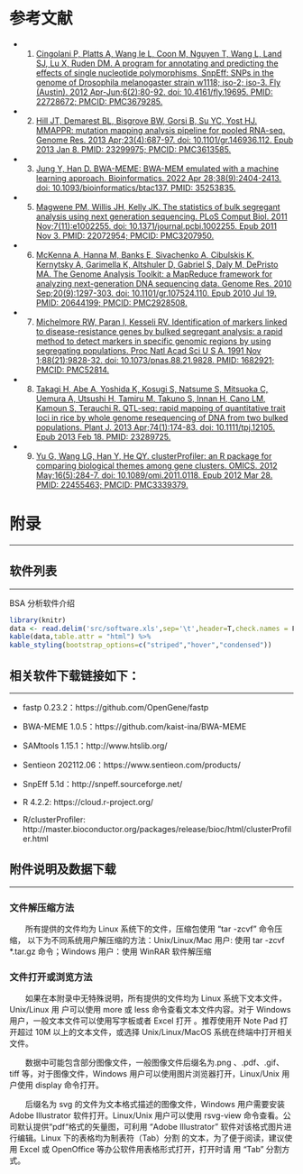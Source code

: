 # 参考文献

- 1. [Cingolani P, Platts A, Wang le L, Coon M, Nguyen T, Wang L, Land SJ, Lu X, Ruden DM. A program for annotating and predicting the effects of single nucleotide polymorphisms, SnpEff: SNPs in the genome of Drosophila melanogaster strain w1118; iso-2; iso-3. Fly (Austin). 2012 Apr-Jun;6(2):80-92. doi: 10.4161/fly.19695. PMID: 22728672; PMCID: PMC3679285.](https://www.ncbi.nlm.nih.gov/pmc/articles/PMC3679285/)
- 2. [Hill JT, Demarest BL, Bisgrove BW, Gorsi B, Su YC, Yost HJ. MMAPPR: mutation mapping analysis pipeline for pooled RNA-seq. Genome Res. 2013 Apr;23(4):687-97. doi: 10.1101/gr.146936.112. Epub 2013 Jan 8. PMID: 23299975; PMCID: PMC3613585.](https://www.ncbi.nlm.nih.gov/pmc/articles/PMC3613585/)
- 3. [Jung Y, Han D. BWA-MEME: BWA-MEM emulated with a machine learning approach. Bioinformatics. 2022 Apr 28;38(9):2404-2413. doi: 10.1093/bioinformatics/btac137. PMID: 35253835.](https://academic.oup.com/bioinformatics/article-lookup/doi/10.1093/bioinformatics/btac137?login=false)
- 5. [Magwene PM, Willis JH, Kelly JK. The statistics of bulk segregant analysis using next generation sequencing. PLoS Comput Biol. 2011 Nov;7(11):e1002255. doi: 10.1371/journal.pcbi.1002255. Epub 2011 Nov 3. PMID: 22072954; PMCID: PMC3207950.](https://www.ncbi.nlm.nih.gov/pmc/articles/PMC3207950/)
- 6. [McKenna A, Hanna M, Banks E, Sivachenko A, Cibulskis K, Kernytsky A, Garimella K, Altshuler D, Gabriel S, Daly M, DePristo MA. The Genome Analysis Toolkit: a MapReduce framework for analyzing next-generation DNA sequencing data. Genome Res. 2010 Sep;20(9):1297-303. doi: 10.1101/gr.107524.110. Epub 2010 Jul 19. PMID: 20644199; PMCID: PMC2928508.](https://www.ncbi.nlm.nih.gov/pmc/articles/PMC2928508/)
- 7. [Michelmore RW, Paran I, Kesseli RV. Identification of markers linked to disease-resistance genes by bulked segregant analysis: a rapid method to detect markers in specific genomic regions by using segregating populations. Proc Natl Acad Sci U S A. 1991 Nov 1;88(21):9828-32. doi: 10.1073/pnas.88.21.9828. PMID: 1682921; PMCID: PMC52814.](https://www.ncbi.nlm.nih.gov/pmc/articles/PMC52814/)
- 8. [Takagi H, Abe A, Yoshida K, Kosugi S, Natsume S, Mitsuoka C, Uemura A, Utsushi H, Tamiru M, Takuno S, Innan H, Cano LM, Kamoun S, Terauchi R. QTL-seq: rapid mapping of quantitative trait loci in rice by whole genome resequencing of DNA from two bulked populations. Plant J. 2013 Apr;74(1):174-83. doi: 10.1111/tpj.12105. Epub 2013 Feb 18. PMID: 23289725.](https://onlinelibrary.wiley.com/doi/10.1111/tpj.12105)
- 9. [Yu G, Wang LG, Han Y, He QY. clusterProfiler: an R package for comparing biological themes among gene clusters. OMICS. 2012 May;16(5):284-7. doi: 10.1089/omi.2011.0118. Epub 2012 Mar 28. PMID: 22455463; PMCID: PMC3339379.](https://www.ncbi.nlm.nih.gov/pmc/articles/PMC3339379/)

# 附录

***

## 软件列表

***


<p class='mark'> BSA 分析软件介绍</p>

```r
library(knitr)
data <- read.delim('src/software.xls',sep='\t',header=T,check.names = F)
kable(data,table.attr = "html") %>%
kable_styling(bootstrap_options=c("striped","hover","condensed"))
```

## 相关软件下载链接如下：

***

- fastp 0.23.2：https://github.com/OpenGene/fastp

- BWA-MEME 1.0.5：https://github.com/kaist-ina/BWA-MEME

- SAMtools 1.15.1：http://www.htslib.org/

- Sentieon 202112.06：https://www.sentieon.com/products/

- SnpEff 5.1d：http://snpeff.sourceforge.net/

- R 4.2.2: https://cloud.r-project.org/

- R/clusterProfiler: http://master.bioconductor.org/packages/release/bioc/html/clusterProfiler.html

## 附件说明及数据下载

***

### 文件解压缩方法

&emsp;&emsp;所有提供的文件均为 Linux 系统下的文件，压缩包使用 “tar -zcvf” 命令压缩， 以下为不同系统用户解压缩的方法：Unix/Linux/Mac 用户:  使用 tar -zcvf *.tar.gz 命令；Windows 用户：使用 WinRAR 软件解压缩

### 文件打开或浏览方法

&emsp;&emsp;如果在本附录中无特殊说明，所有提供的文件均为 Linux 系统下文本文件，Unix/Linux 用 户可以使用 more 或 less 命令查看文本文件内容。对于 Windows 用户，一般文本文件可以使用写字板或者 Excel 打开 。推荐使用开 Note Pad 打开超过 10M  以上的文本文件，或选择 Unix/Linux/MacOS 系统在终端中打开相关文件。

&emsp;&emsp;数据中可能包含部分图像文件，一般图像文件后缀名为.png 、.pdf、.gif、tiff 等，对于图像文件，Windows 用户可以使用图片浏览器打开，Linux/Unix 用户使用 display 命令打开。

&emsp;&emsp;后缀名为 svg 的文件为文本格式描述的图像文件，Windows 用户需要安装 Adobe Illustrator 软件打开。Linux/Unix 用户可以使用 rsvg-view 命令查看。公司默认提供“pdf“格式的矢量图，可利用 "Adobe Illustrator" 软件对该格式图片进行编辑。Linux 下的表格均为制表符（Tab）分割 的文本，为了便于阅读，建议使用 Excel 或 OpenOffice 等办公软件用表格形式打开，打开时请 用 “Tab” 分割方式。
